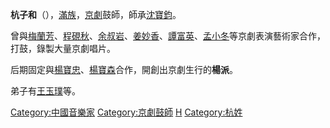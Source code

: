 '''杭子和'''（{{bd|1887年||1967年|catIdx=H}}），[[滿族|滿族]]，[[京劇|京劇]]鼓師，師承[[沈寶鈞|沈寶鈞]]。

曾與[[梅蘭芳|梅蘭芳]]、[[程硯秋|程硯秋]]、[[余叔岩|余叔岩]]、[[姜妙香|姜妙香]]、[[譚富英|譚富英]]、[[孟小冬|孟小冬]]等京劇表演藝術家合作，打鼓，錄製大量京劇唱片。

后期固定與[[楊寶忠|楊寶忠]]、[[楊寶森|楊寶森]]合作，開創出京劇生行的'''楊派'''。

弟子有[[王玉璞|王玉璞]]等。

[[Category:中國音樂家|Category:中國音樂家]]
[[Category:京劇鼓師|Category:京劇鼓師]]
[[Category:满族人|H]]
[[Category:杭姓|Category:杭姓]]